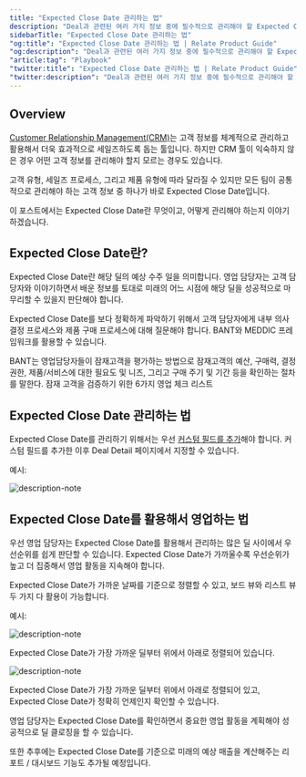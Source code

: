 ```yaml
---
title: "Expected Close Date 관리하는 법"
description: "Deal과 관련된 여러 가지 정보 중에 필수적으로 관리해야 할 Expected Close Date란 무엇인지, 어떻게 관리해야 하는지 설명합니다."
sidebarTitle: "Expected Close Date 관리하는 법"
"og:title": "Expected Close Date 관리하는 법 | Relate Product Guide"
"og:description": "Deal과 관련된 여러 가지 정보 중에 필수적으로 관리해야 할 Expected Close Date란 무엇인지, 어떻게 관리해야 하는지 설명합니다."
"article:tag": "Playbook"
"twitter:title": "Expected Close Date 관리하는 법 | Relate Product Guide"
"twitter:description": "Deal과 관련된 여러 가지 정보 중에 필수적으로 관리해야 할 Expected Close Date란 무엇인지, 어떻게 관리해야 하는지 설명합니다."
---
```


## Overview
[Customer Relationship Management(CRM)](https://www.relate.kr/blog/what-is-crm/)는 고객 정보를 체계적으로 관리하고 활용해서 더욱 효과적으로 세일즈하도록 돕는 툴입니다. 하지만 CRM 툴이 익숙하지 않은 경우 어떤 고객 정보를 관리해야 할지 모르는 경우도 있습니다. 

고객 유형, 세일즈 프로세스, 그리고 제품 유형에 따라 달라질 수 있지만 모든 팀이 공통적으로 관리해야 하는 고객 정보 중 하나가 바로 Expected Close Date입니다. 

이 포스트에서는 Expected Close Date란 무엇이고, 어떻게 관리해야 하는지 이야기하겠습니다. 

## Expected Close Date란? 

Expected Close Date란 해당 딜의 예상 수주 일을 의미합니다. 영업 담당자는 고객 담당자와 이야기하면서 배운 정보를 토대로 미래의 어느 시점에 해당 딜을 성공적으로 마무리할 수 있을지 판단해야 합니다. 

Expected Close Date를 보다 정확하게 파악하기 위해서 고객 담당자에게 내부 의사결정 프로세스와 제품 구매 프로세스에 대해 질문해야 합니다. BANT와 MEDDIC 프레임워크를 활용할 수 있습니다. 

<CardGroup cols={2}>
  <Card title="BANT 노트 작성" icon="square-1" color="#ea5a0c" href="https://www.relate.kr/blog/bant">
    BANT는 영업담당자들이 잠재고객을 평가하는 방법으로 잠재고객의 예산, 구매력, 결정 권한, 제품/서비스에 대한 필요도 및 니즈, 그리고 구매 주기 및 기간 등을 확인하는 절차를 말한다.
  </Card>
  <Card title="MEDDIC 노트 작성" icon="square-2" color="#0285c7" href="https://www.relate.kr/blog/what-is-meddic">
    잠재 고객을 검증하기 위한 6가지 영업 체크 리스트
  </Card>
</CardGroup>

## Expected Close Date 관리하는 법

Expected Close Date를 관리하기 위해서는 우선 [커스텀 필드를 추가](https://relate.kr/docs/features/custom-fields)해야 합니다. 커스텀 필드를 추가한 이후 Deal Detail 페이지에서 지정할 수 있습니다. 

예시: 

![description-note](/docs/images/features/deal-expected-close-date.png)

## Expected Close Date를 활용해서 영업하는 법

우선 영업 담당자는 Expected Close Date를 활용해서 관리하는 많은 딜 사이에서 우선순위를 쉽게 판단할 수 있습니다. Expected Close Date가 가까울수록 우선순위가 높고 더 집중해서 영업 활동을 지속해야 합니다. 

Expected Close Date가 가까운 날짜를 기준으로 정렬할 수 있고, 보드 뷰와 리스트 뷰 두 가지 다 활용이 가능합니다. 

예시:

![description-note](/docs/images/features/boardview-sorted-by-expected-close-date.png)

Expected Close Date가 가장 가까운 딜부터 위에서 아래로 정렬되어 있습니다. 

![description-note](/docs/images/features/listview-sorted-by-expected-close-date.png)

Expected Close Date가 가장 가까운 딜부터 위에서 아래로 정렬되어 있고, Expected Close Date가 정확히 언제인지 확인할 수 있습니다. 

영업 담당자는 Expected Close Date를 확인하면서 중요한 영업 활동을 계획해야 성공적으로 딜 클로징을 할 수 있습니다. 

또한 추후에는 Expected Close Date를 기준으로 미래의 예상 매출을 계산해주는 리포트 / 대시보드 기능도 추가될 예정입니다. 